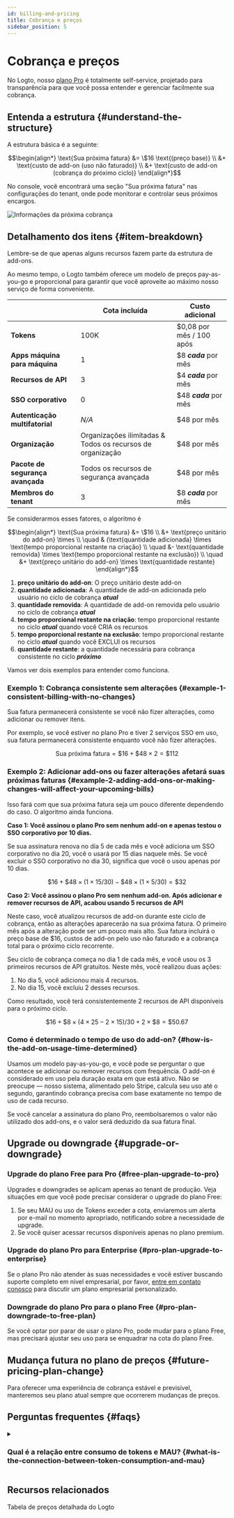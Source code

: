 ```yaml
---
id: billing-and-pricing
title: Cobrança e preços
sidebar_position: 5
---
```


# Cobrança e preços

No Logto, nosso [plano Pro](https://logto.io/pricing) é totalmente self-service, projetado para transparência para que você possa entender e gerenciar facilmente sua cobrança.

## Entenda a estrutura \{#understand-the-structure}

A estrutura básica é a seguinte:

```math
\begin{align*}
\text{Sua próxima fatura} &= \$16 \text{(preço base)} \\
&+ \text{custo de add-on (uso não faturado)} \\
&+ \text{custo de add-on (cobrança do próximo ciclo)}
\end{align*}
```

No console, você encontrará uma seção "Sua próxima fatura" nas configurações do tenant, onde pode monitorar e controlar seus próximos encargos.

<img src="/img/assets/next-billing-info.png" alt="Informações da próxima cobrança" />

## Detalhamento dos itens \{#item-breakdown}

Lembre-se de que apenas alguns recursos fazem parte da estrutura de add-ons.

Ao mesmo tempo, o Logto também oferece um modelo de preços pay-as-you-go e proporcional para garantir que você aproveite ao máximo nosso serviço de forma conveniente.

|                                  | Cota incluída                                              | Custo adicional          |
| -------------------------------- | ---------------------------------------------------------- | ------------------------ |
| **Tokens**                       | 100K                                                       | $0,08 por mês / 100 após |
| **Apps máquina para máquina**    | 1                                                          | $8 **_cada_** por mês    |
| **Recursos de API**              | 3                                                          | $4 **_cada_** por mês    |
| **SSO corporativo**              | 0                                                          | $48 **_cada_** por mês   |
| **Autenticação multifatorial**   | _N/A_                                                      | $48 por mês              |
| **Organização**                  | Organizações ilimitadas & Todos os recursos de organização | $48 por mês              |
| **Pacote de segurança avançada** | Todos os recursos de segurança avançada                    | $48 por mês              |
| **Membros do tenant**            | 3                                                          | $8 **_cada_** por mês    |

Se considerarmos esses fatores, o algoritmo é

```math
\begin{align*}
\text{Sua próxima fatura} &= \$16 \\
&+ \text{preço unitário do add-on} \times \\
\quad & (\text{quantidade adicionada} \times \text{tempo proporcional restante na criação} \\
\quad &- \text{quantidade removida} \times \text{tempo proporcional restante na exclusão}) \\
\quad &+ \text{preço unitário do add-on} \times \text{quantidade restante}
\end{align*}
```

1. **preço unitário do add-on**: O preço unitário deste add-on
2. **quantidade adicionada**: A quantidade de add-on adicionada pelo usuário no ciclo de cobrança **_atual_**
3. **quantidade removida**: A quantidade de add-on removida pelo usuário no ciclo de cobrança **_atual_**
4. **tempo proporcional restante na criação**: tempo proporcional restante no ciclo **_atual_** quando você CRIA os recursos
5. **tempo proporcional restante na exclusão**: tempo proporcional restante no ciclo **_atual_** quando você EXCLUI os recursos
6. **quantidade restante**: a quantidade necessária para cobrança consistente no ciclo **_próximo_**

Vamos ver dois exemplos para entender como funciona.

### Exemplo 1: Cobrança consistente sem alterações \{#example-1-consistent-billing-with-no-changes}

Sua fatura permanecerá consistente se você não fizer alterações, como adicionar ou remover itens.

Por exemplo, se você estiver no plano Pro e tiver 2 serviços SSO em uso, sua fatura permanecerá consistente enquanto você não fizer alterações.

```math
\text{Sua próxima fatura} = \$ 16 + \$ 48 \times 2 = \$ 112
```

### Exemplo 2: Adicionar add-ons ou fazer alterações afetará suas próximas faturas \{#example-2-adding-add-ons-or-making-changes-will-affect-your-upcoming-bills}

Isso fará com que sua próxima fatura seja um pouco diferente dependendo do caso. O algoritmo ainda funciona.

**Caso 1: Você assinou o plano Pro sem nenhum add-on e apenas testou o SSO corporativo por 10 dias.**

Se sua assinatura renova no dia 5 de cada mês e você adiciona um SSO corporativo no dia 20, você o usará por 15 dias naquele mês. Se você excluir o SSO corporativo no dia 30, significa que você o usou apenas por 10 dias.

```math
\$16 + \$48 \times (1 \times 15 / 30) - \$48 \times (1 \times 5 / 30) = \$32
```

**Caso 2: Você assinou o plano Pro sem nenhum add-on. Após adicionar e remover recursos de API, acabou usando 5 recursos de API**

Neste caso, você atualizou recursos de add-on durante este ciclo de cobrança, então as alterações aparecerão na sua próxima fatura. O primeiro mês após a alteração pode ser um pouco mais alto. Sua fatura incluirá o preço base de $16, custos de add-on pelo uso não faturado e a cobrança total para o próximo ciclo recorrente.

Seu ciclo de cobrança começa no dia 1 de cada mês, e você usou os 3 primeiros recursos de API gratuitos. Neste mês, você realizou duas ações:

1. No dia 5, você adicionou mais 4 recursos.
2. No dia 15, você excluiu 2 desses recursos.

Como resultado, você terá consistentemente 2 recursos de API disponíveis para o próximo ciclo.

```math
\$16 + \$8 \times (4 \times 25 - 2 \times 15) / 30 + 2 \times \$8 = \$50.67
```

### Como é determinado o tempo de uso do add-on? \{#how-is-the-add-on-usage-time-determined}

Usamos um modelo pay-as-you-go, e você pode se perguntar o que acontece se adicionar ou remover recursos com frequência. O add-on é considerado em uso pela duração exata em que está ativo. Não se preocupe — nosso sistema, alimentado pelo Stripe, calcula seu uso até o segundo, garantindo cobrança precisa com base exatamente no tempo de uso de cada recurso.

Se você cancelar a assinatura do plano Pro, reembolsaremos o valor não utilizado dos add-ons, e o valor será deduzido da sua fatura final.

## Upgrade ou downgrade \{#upgrade-or-downgrade}

### Upgrade do plano Free para Pro \{#free-plan-upgrade-to-pro}

Upgrades e downgrades se aplicam apenas ao tenant de produção. Veja situações em que você pode precisar considerar o upgrade do plano Free:

1. Se seu MAU ou uso de Tokens exceder a cota, enviaremos um alerta por e-mail no momento apropriado, notificando sobre a necessidade de upgrade.
2. Se você quiser acessar recursos disponíveis apenas no plano premium.

### Upgrade do plano Pro para Enterprise \{#pro-plan-upgrade-to-enterprise}

Se o plano Pro não atender às suas necessidades e você estiver buscando suporte completo em nível empresarial, por favor, [entre em contato conosco](https://logto.io/contact) para discutir um plano empresarial personalizado.

### Downgrade do plano Pro para o plano Free \{#pro-plan-downgrade-to-free-plan}

Se você optar por parar de usar o plano Pro, pode mudar para o plano Free, mas precisará ajustar seu uso para se enquadrar na cota do plano Free.

## Mudança futura no plano de preços \{#future-pricing-plan-change}

Para oferecer uma experiência de cobrança estável e previsível, manteremos seu plano atual sempre que ocorrerem mudanças de preços.

## Perguntas frequentes \{#faqs}

<details>

<summary>

### Qual é a relação entre consumo de tokens e MAU? \{#what-is-the-connection-between-token-consumption-and-mau}

</summary>

O Logto utiliza autenticação baseada em tokens. Um login de usuário único pode envolver o consumo de dois ou três tokens: Token de ID (ID token), Token de acesso (Access token) e Token de atualização (Refresh token). Se você usar recursos como M2M ou Organização (Organization), tokens adicionais, como Tokens M2M ou Tokens de organização (Organization tokens), também podem estar envolvidos. O consumo de tokens depende de como os usuários interagem com seu sistema. Para ajudar você a acompanhar isso, oferecemos monitoramento em tempo real do uso de tokens no <CloudLink to="/dashboard">Console > Dashboard</CloudLink>. Por exemplo: nosso plano gratuito oferece 100k tokens gratuitamente, o que pode suportar aproximadamente entre 30k-50k MAU (Usuários Ativos Mensais).

</details>

## Recursos relacionados

<Url href="https://logto.io/pricing">Tabela de preços detalhada do Logto</Url>
